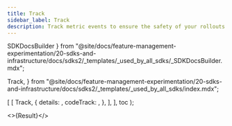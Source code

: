 ```yaml
---
title: Track
sidebar_label: Track
description: Track metric events to ensure the safety of your rollouts or run experiments.
---
```


  SDKDocsBuilder
} from "@site/docs/feature-management-experimentation/20-sdks-and-infrastructure/docs/sdks2/_templates/_used_by_all_sdks/_SDKDocsBuilder.mdx";

  Track,
} from "@site/docs/feature-management-experimentation/20-sdks-and-infrastructure/docs/sdks2/_templates/_used_by_all_sdks/index.mdx";



  [
    [
      Track,
      {
        details: <TrackDetails />,
        codeTrack: <TrackMetricEvents />,
      },
    ],
  ],
  toc
);

<>{Result}</>